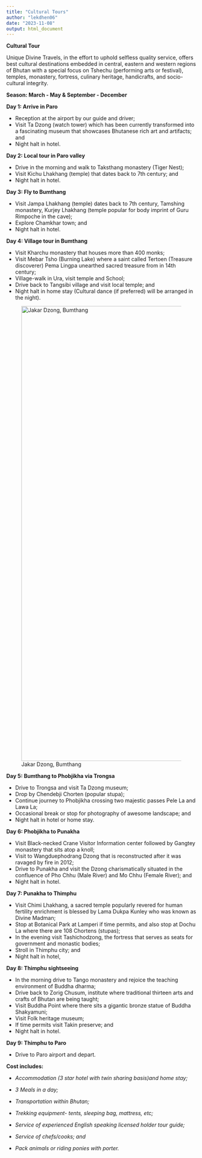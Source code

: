 ```yaml
---
title: "Cultural Tours"
author: "lekdhen06"
date: "2023-11-08"
output: html_document
---
```


**Cultural Tour**

Unique Divine Travels, in the effort to uphold selfless quality service, offers best cultural destinations embedded in central, eastern and western regions of Bhutan with a special focus on Tshechu (performing arts or festival), temples, monastery, fortress, culinary heritage, handicrafts, and socio-cultural integrity.

**Season: March - May & September - December**

**Day 1: Arrive in Paro**

-   Reception at the airport by our guide and driver;
-   Visit Ta Dzong (watch tower) which has been currently transformed into a fascinating museum that showcases Bhutanese rich art and artifacts; and
-   Night halt in hotel.

**Day 2: Local tour in Paro valley**

-   Drive in the morning and walk to Taksthang monastery (Tiger Nest);
-   Visit Kichu Lhakhang (temple) that dates back to 7th century; and
-   Night halt in hotel.

**Day 3: Fly to Bumthang**

-   Visit Jampa Lhakhang (temple) dates back to 7th century, Tamshing monastery, Kurjey Lhakhang (temple popular for body imprint of Guru Rimpoche in the cave);
-   Explore Chamkhar town; and
-   Night halt in hotel.

**Day 4: Village tour in Bumthang**

-   Visit Kharchu monastery that houses more than 400 monks;
-   Visit Mebar Tsho (Burning Lake) where a saint called Tertoen (Treasure discoverer) Pema Lingpa unearthed sacred treasure from in 14th century;
-   Village-walk in Ura, visit temple and School;
-   Drive back to Tangsibi village and visit local temple; and
-   Night halt in home stay (Cultural dance (if preferred) will be arranged in the night).

![Jakar Dzong, Bumthang](/img/Jakar-dzong.jpg){width="1205"}

**Day 5: Bumthang to Phobjikha via Trongsa**

-   Drive to Trongsa and visit Ta Dzong museum;
-   Drop by Chendebji Chorten (popular stupa);
-   Continue journey to Phobjikha crossing two majestic passes Pele La and Lawa La;
-   Occasional break or stop for photography of awesome landscape; and
-   Night halt in hotel or home stay.

**Day 6: Phobjikha to Punakha**

-   Visit Black-necked Crane Visitor Information center followed by Gangtey monastery that sits atop a knoll;
-   Visit to Wangduephodrang Dzong that is reconstructed after it was ravaged by fire in 2012;
-   Drive to Punakha and visit the Dzong charismatically situated in the confluence of Pho Chhu (Male River) and Mo Chhu (Female River); and
-   Night halt in hotel.

**Day 7: Punakha to Thimphu**

-   Visit Chimi Lhakhang, a sacred temple popularly revered for human fertility enrichment is blessed by Lama Dukpa Kunley who was known as Divine Madman;
-   Stop at Botanical Park at Lamperi if time permits, and also stop at Dochu La where there are 108 Chortens (stupas);
-   In the evening visit Tashichodzong, the fortress that serves as seats for government and monastic bodies;\
-   Stroll in Thimphu city; and
-   Night halt in hotel,

**Day 8: Thimphu sightseeing**

-   In the morning drive to Tango monastery and rejoice the teaching environment of Buddha dharma;
-   Drive back to Zorig Chusum, institute where traditional thirteen arts and crafts of Bhutan are being taught;
-   Visit Buddha Point where there sits a gigantic bronze statue of Buddha Shakyamuni;
-   Visit Folk heritage museum;
-   If time permits visit Takin preserve; and
-   Night halt in hotel.

**Day 9: Thimphu to Paro**

-   Drive to Paro airport and depart.

**Cost includes:**

-   *Accommodation (3 star hotel with twin sharing basis)and home stay;*

-   *3 Meals in a day;*

-   *Transportation within Bhutan;*

-   *Trekking equipment- tents, sleeping bag, mattress, etc;*

-   *Service of experienced English speaking licensed holder tour guide;*

-   *Service of chefs/cooks; and*

-   *Pack animals or riding ponies with porter.*
